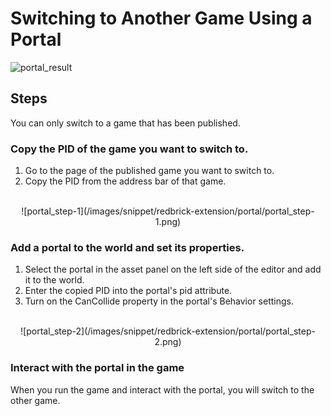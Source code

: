 
# Switching to Another Game Using a Portal

![portal_result](/images/snippet/redbrick-extension/portal/portal_result.gif)

## Steps

<Steps>
  <Callout type="warning">
    You can only switch to a game that has been published.  
  </Callout>

  ### Copy the PID of the game you want to switch to.  

  1. Go to the page of the published game you want to switch to.  
  2. Copy the PID from the address bar of that game.  
  <br/>
  <center>![portal_step-1](/images/snippet/redbrick-extension/portal/portal_step-1.png)</center>

  ### Add a portal to the world and set its properties.  

  1. Select the portal in the asset panel on the left side of the editor and add it to the world.  
  2. Enter the copied PID into the portal's pid attribute.  
  3. Turn on the CanCollide property in the portal's Behavior settings.  
  <br/>
  <center>![portal_step-2](/images/snippet/redbrick-extension/portal/portal_step-2.png)</center>

  ### Interact with the portal in the game

  When you run the game and interact with the portal, you will switch to the other game.  
</Steps>

